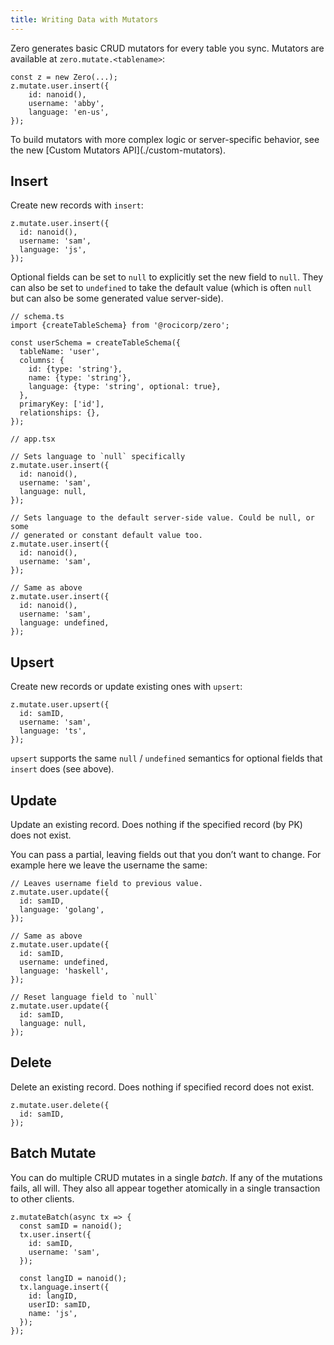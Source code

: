 ```yaml
---
title: Writing Data with Mutators
---
```


Zero generates basic CRUD mutators for every table you sync. Mutators are available at `zero.mutate.<tablename>`:

```tsx
const z = new Zero(...);
z.mutate.user.insert({
	id: nanoid(),
	username: 'abby',
	language: 'en-us',
});
```

<Note slug="moar-power" heading="Need more power?">
  To build mutators with more complex logic or server-specific behavior, see the
  new [Custom Mutators API](./custom-mutators).
</Note>

## Insert

Create new records with `insert`:

```tsx
z.mutate.user.insert({
  id: nanoid(),
  username: 'sam',
  language: 'js',
});
```

Optional fields can be set to `null` to explicitly set the new field to `null`. They can also be set to `undefined` to take the default value (which is often `null` but can also be some generated value server-side).

```tsx
// schema.ts
import {createTableSchema} from '@rocicorp/zero';

const userSchema = createTableSchema({
  tableName: 'user',
  columns: {
    id: {type: 'string'},
    name: {type: 'string'},
    language: {type: 'string', optional: true},
  },
  primaryKey: ['id'],
  relationships: {},
});

// app.tsx

// Sets language to `null` specifically
z.mutate.user.insert({
  id: nanoid(),
  username: 'sam',
  language: null,
});

// Sets language to the default server-side value. Could be null, or some
// generated or constant default value too.
z.mutate.user.insert({
  id: nanoid(),
  username: 'sam',
});

// Same as above
z.mutate.user.insert({
  id: nanoid(),
  username: 'sam',
  language: undefined,
});
```

## Upsert

Create new records or update existing ones with `upsert`:

```tsx
z.mutate.user.upsert({
  id: samID,
  username: 'sam',
  language: 'ts',
});
```

`upsert` supports the same `null` / `undefined` semantics for optional fields that `insert` does (see above).

## Update

Update an existing record. Does nothing if the specified record (by PK) does not exist.

You can pass a partial, leaving fields out that you don’t want to change. For example here we leave the username the same:

```tsx
// Leaves username field to previous value.
z.mutate.user.update({
  id: samID,
  language: 'golang',
});

// Same as above
z.mutate.user.update({
  id: samID,
  username: undefined,
  language: 'haskell',
});

// Reset language field to `null`
z.mutate.user.update({
  id: samID,
  language: null,
});
```

## Delete

Delete an existing record. Does nothing if specified record does not exist.

```tsx
z.mutate.user.delete({
  id: samID,
});
```

## Batch Mutate

You can do multiple CRUD mutates in a single _batch_. If any of the mutations fails, all will. They also all appear together atomically in a single transaction to other clients.

```tsx
z.mutateBatch(async tx => {
  const samID = nanoid();
  tx.user.insert({
    id: samID,
    username: 'sam',
  });

  const langID = nanoid();
  tx.language.insert({
    id: langID,
    userID: samID,
    name: 'js',
  });
});
```
